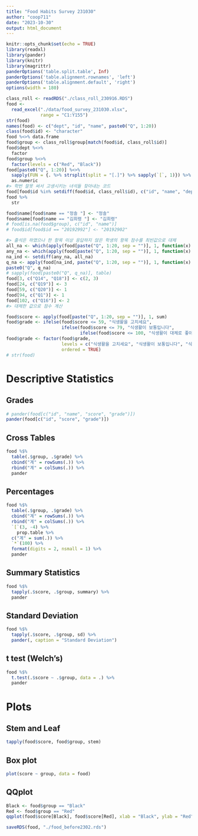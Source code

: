 ```yaml
---
title: "Food Habits Survey 231030"
author: "coop711"
date: "2023-10-30"
output: html_document
---
```


```r
knitr::opts_chunk$set(echo = TRUE)
library(readxl)
library(pander)
library(knitr)
library(magrittr)
panderOptions('table.split.table', Inf)
panderOptions('table.alignment.rownames', 'left')
panderOptions('table.alignment.default', 'right')
options(width = 180)
```

<!--
# Data 
-->

```r
class_roll <- readRDS("./class_roll_230916.RDS")
food <-
  read_excel("./data/food_survey_231030.xlsx",
             range = "C1:Y155")
str(food)
names(food) <- c("dept", "id", "name", paste0("Q", 1:20))
class(food$id) <- "character"
food %<>% data.frame
food$group <- class_roll$group[match(food$id, class_roll$id)]
food$dept %<>% 
  factor
food$group %<>%
  factor(levels = c("Red", "Black"))
food[paste0("Q", 1:20)] %<>%
  sapply(FUN = {. %>% strsplit(split = "[.]") %>% sapply(`[`, 1)}) %>%
  as.numeric
#> 학번 잘못 써서 고생시키는 녀석들 찾아내는 코드
food[food$id %in% setdiff(food$id, class_roll$id), c("id", "name", "dept")]
food %>%
  str
```
```r
food$name[food$name == "정솔 "] <- "정솔"
food$name[food$name == "김희령 "] <- "김희령"
# food[is.na(food$group), c("id", "name")]
# food$id[food$id == "20192992"] <- "20192902"
```



```r
#> 출석은 하였으나 한 항목 이상 응답하지 않은 학생의 항목 점수를 최빈값으로 대체
all_na <- which(apply(food[paste("Q", 1:20, sep = "")], 1, function(x) all(is.na(x))))
any_na <- which(apply(food[paste("Q", 1:20, sep = "")], 1, function(x) any(is.na(x))))
na_ind <- setdiff(any_na, all_na)
q_na <- apply(food[na_ind, paste("Q", 1:20, sep = "")], 1, function(x) which(is.na(x)))
paste0("Q", q_na)
# sapply(food[paste0("Q", q_na)], table)
food[3, c("Q14", "Q18")] <- c(2, 3)
food[24, c("Q19")] <- 3
food[59, c("Q20")] <- 1
food[94, c("Q1")] <- 1
food[102, c("Q16")] <- 2
#> 대체한 값으로 점수 계산
```

```r
food$score <- apply(food[paste("Q", 1:20, sep = "")], 1, sum)
food$grade <- ifelse(food$score <= 59, "식생활을 고치세요", 
                     ifelse(food$score <= 79, "식생활이 보통입니다", 
                            ifelse(food$score <= 100, "식생활이 대체로 좋아요", NA)))
food$grade <- factor(food$grade, 
                     levels = c("식생활을 고치세요", "식생활이 보통입니다", "식생활이 대체로 좋아요"), 
                     ordered = TRUE)
# str(food)
```

# Descriptive Statistics

## Grades

```r
# pander(food[c("id", "name", "score", "grade")])
pander(food[c("id", "score", "grade")])
```

## Cross Tables

```r
food %$%
  table(.$group, .$grade) %>%
  cbind("계" = rowSums(.)) %>%
  rbind("계" = colSums(.)) %>%
  pander
```

## Percentages

```r
food %$%
  table(.$group, .$grade) %>%
  cbind("계" = rowSums(.)) %>%
  rbind("계" = colSums(.)) %>%
  `[`(3, -4) %>%
    prop.table %>% 
  c("계" = sum(.)) %>%
  `*`(100) %>%
  format(digits = 2, nsmall = 1) %>%
  pander
```

## Summary Statistics

```r
food %$%
  tapply(.$score, .$group, summary) %>%
  pander
```

## Standard Deviation

```r
food %$%
  tapply(.$score, .$group, sd) %>%
  pander(, caption = "Standard Deviation")
```

## t test (Welch's)

```r
food %$%
  t.test(.$score ~ .$group, data = .) %>%
  pander
```

# Plots

## Stem and Leaf

```r
tapply(food$score, food$group, stem)
```

## Box plot

```r
plot(score ~ group, data = food)
```

## QQplot

```r
Black <- food$group == "Black"
Red <- food$group == "Red"
qqplot(food$score[Black], food$score[Red], xlab = "Black", ylab = "Red")
```

<!--
# save
-->

```r
saveRDS(food, "./food_before2302.rds")
```
